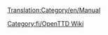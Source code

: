 [[Translation:Category/en/Manual]]

{{en/Bilingual box| Fi
| Käyttöoppaaseen liittyvät artikkelit. Artikkelit, jotka löytyvät [[Template:fi/Sisällysluettelo]]:sta, siirtyvät automaattisesti tänne.
| A Category for Manual related pages. Articles that are called by [[Template:fi/Sisällysluettelo]] are automatically placed here.}}

[[Category:fi/OpenTTD Wiki]]